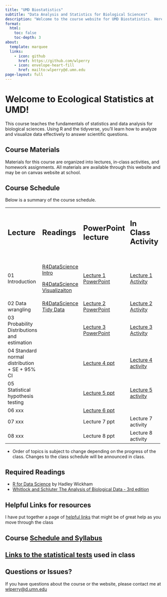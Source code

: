 ```yaml
---
title: "UMD Biostatistics"
subtitle: "Data Analysis and Statistics for Biological Sciences"
description: "Welcome to the course website for UMD Biostatistics. Here you'll find the syllabus, schedule, lecture materials, activities, and assignments."
format: 
  html:
    toc: false
    toc-depth: 3
about:
  template: marquee
  links:
    - icon: github
      href: https://github.com/wlperry
    - icon: envelope-heart-fill
      href: mailto:wlperry@d.umn.edu
page-layout: full
---
```


# Welcome to Ecological Statistics at UMD!

This course teaches the fundamentals of statistics and data analysis for biological sciences. Using R and the tidyverse, you'll learn how to analyze and visualize data effectively to answer scientific questions.

## Course Materials

Materials for this course are organized into lectures, in-class activities, and homework assignments. All materials are available through this website and may be on canvas website at school.

## Course Schedule

Below is a summary of the course schedule.

+-----------------------------------------------+---------------------------------------------------------------------------+--------------------------------------------------------------------------+--------------------------------------------------------------------------------+----------------------------------------------------------------+---------+
| ## **Lecture**                                | ## **Readings**                                                           | ## **PowerPoint lecture**                                                | ## **In Class Activity**                                                       | ## **Homework**                                                |         |
|                                               |                                                                           |                                                                          |                                                                                |                                                                |         |
| ##                                            | ##                                                                        | ##                                                                       | ##                                                                             | ##                                                             |         |
+-----------------------------------------------+---------------------------------------------------------------------------+--------------------------------------------------------------------------+--------------------------------------------------------------------------------+----------------------------------------------------------------+---------+
| 01 Introduction                               | [R4DataScience Intro](https://r4ds.hadley.nz/intro.html)                  | [Lecture 1 PowerPoint](lectures/lecture_01/01_1_lecture_powerpoint.qmd)  | [Lecture 1 Activity](lectures/lecture_01/01_2_class_activity_pine_needles.qmd) | [Week 1 Homework](lectures/lecture_01/01_03_take_homework.qmd) |         |
|                                               |                                                                           |                                                                          |                                                                                |                                                                |         |
|                                               | [R4DataScience Visualizaiton](https://r4ds.hadley.nz/data-visualize.html) |                                                                          |                                                                                |                                                                |         |
+-----------------------------------------------+---------------------------------------------------------------------------+--------------------------------------------------------------------------+--------------------------------------------------------------------------------+----------------------------------------------------------------+---------+
| 02 Data wrangling                             | [R4DataScience Tidy Data](https://r4ds.hadley.nz/data-tidy.html)          | [Lecture 2 PowerPoint](lectures/lecture_02/02_01_lecture_powerpoint.qmd) | [Lecture 2 Activity](lectures/lecture_02/02_02_class_activity.qmd)             |                                                                |         |
+-----------------------------------------------+---------------------------------------------------------------------------+--------------------------------------------------------------------------+--------------------------------------------------------------------------------+----------------------------------------------------------------+---------+
| 03 Probability Distributions and estimation   |                                                                           | [Lecture 3 PowerPoint](lectures/lecture_03/03_01_lecture_powerpoint.qmd) | [Lecture 3 Activity](lectures/lecture_03/03_02_class_activity.qmd)             | [Week 2 Homework](lectures/lecture_03/03_03_homework.qmd)      |         |
+-----------------------------------------------+---------------------------------------------------------------------------+--------------------------------------------------------------------------+--------------------------------------------------------------------------------+----------------------------------------------------------------+---------+
| 04 Standard normal distribution + SE + 95% CI |                                                                           | [Lecture 4 ppt](lectures/lecture_04/04_01_lecture_powerpoint.qmd)        | [Lecture 4 activity](lectures/lecture_04/04_02_class_activity.qmd)             |                                                                |         |
+-----------------------------------------------+---------------------------------------------------------------------------+--------------------------------------------------------------------------+--------------------------------------------------------------------------------+----------------------------------------------------------------+---------+
| 05 Statistical hypothesis testing             |                                                                           | [Lecture 5 ppt](lectures/lecture_05/05_01_lecture_powerpoint.qmd)        | [Lecture 5 activity](lectures/lecture_05/05_02_class_activity.qmd)             | [Week 3 Homework](lectures/lecture_05/05_03_homework.qmd)      |         |
+-----------------------------------------------+---------------------------------------------------------------------------+--------------------------------------------------------------------------+--------------------------------------------------------------------------------+----------------------------------------------------------------+---------+
| 06 xxx                                        |                                                                           | [Lecture 6 ppt](lectures/lecture_06/06_01_lecture_powerpoint.qmd)        |                                                                                |                                                                |         |
+-----------------------------------------------+---------------------------------------------------------------------------+--------------------------------------------------------------------------+--------------------------------------------------------------------------------+----------------------------------------------------------------+---------+
| 07 xxx                                        |                                                                           | Lecture 7 ppt                                                            | Lecture 7 activity                                                             | Week 5 Homework                                                |         |
+-----------------------------------------------+---------------------------------------------------------------------------+--------------------------------------------------------------------------+--------------------------------------------------------------------------------+----------------------------------------------------------------+---------+
| 08 xxx                                        |                                                                           | Lecture 8 ppt                                                            | Lecture 8 activity                                                             |                                                                |         |
+-----------------------------------------------+---------------------------------------------------------------------------+--------------------------------------------------------------------------+--------------------------------------------------------------------------------+----------------------------------------------------------------+---------+

-   Order of topics is subject to change depending on the progress of the class. Changes to the class schedule will be announced in class.

## Required Readings

-   [R for Data Science](https://r4ds.hadley.nz/) by Hadley Wickham
-   [Whitlock and Schluter The Analysis of Biological Data - 3rd edition](https://store.macmillanlearning.com/us/product/The-Analysis-of-Biological-Data/p/131922623X?srsltid=AfmBOoqRmMWAOsajlUfAZPt1_UGqjmpPzMg-XAgjFhp5oP3mFNKUCw-w)

## Helpful Links for resources

I have put together a page of [helpful links](links.qmd) that might be of great help as you move through the class

## Course [Schedule and Syllabus](syllabus.qmd)

## [Links to the statistical tests](test_details.qmd) used in class

## Questions or Issues?

If you have questions about the course or the website, please contact me at [wlperry\@d.umn.edu](mailto:wlperry@d.umn.edu)

